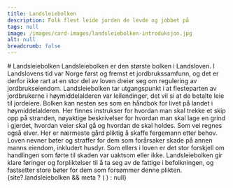 ```yaml
---
title: Landsleiebolken
description: Folk flest leide jorden de levde og jobbet på
tags: null
image: /images/card-images/landsleiebolken-introduksjon.jpg
alt: null
breadcrumb: false
---
```



<SitatHero 
    title='Landsleiebolken' 
    ingress='«Alle hønsehauker og falker, hvor de enn hekker, eier jordeieren.»'  
    footer='Landsleiebolken, kapittel 52 '
/>

<Spacer height={10} />

<Container >
    # Landsleiebolken
</Container>

<Container stil="firstletter text-left text-xl" columns={2} margin={10}>
Landsleiebolken er den største bolken i Landsloven. I Landslovens tid var Norge først og fremst et jordbrukssamfunn, og det er derfor ikke rart at en stor del av loven dreier seg om regulering av jordbrukseiendom. Landsleiebolken tar utgangspunkt i at flesteparten av jordbrukerne i høymiddelalderen var leilendinger, det vil si at de betalte leie til jordeiere. Bolken kan nesten ses som en håndbok for livet på landet i høymiddelalderen. Her finnes instrukser for hvordan man skal trekke et skip opp på stranden, nøyaktige beskrivelser for hvordan man skal lage en grind i gjerdet, hvordan veier skal gå og hvordan de skal holdes. Som vei regnes også elver. Her er nærmeste gård pliktig å skaffe fergemann etter behov. Loven nevner bøter og straffer for dem som forårsaker skade på annen manns eiendom, inkludert husdyr. Som ellers i loven er det stor forskjell om handlingen som førte til skaden var uaktsom eller ikke. Landsleiebolken gir klare føringer og forpliktelser til å ta seg av de fattige i befolkningen, og fastsetter store bøter for dem som forsømmer denne plikten.
</Container>

<Container>
    <Spacer height={10}/>
    {site?.landsleiebolken && meta ? (
    <SubTextsCards items={site.landsleiebolken} meta={meta} />
  ) : null}
</Container>
